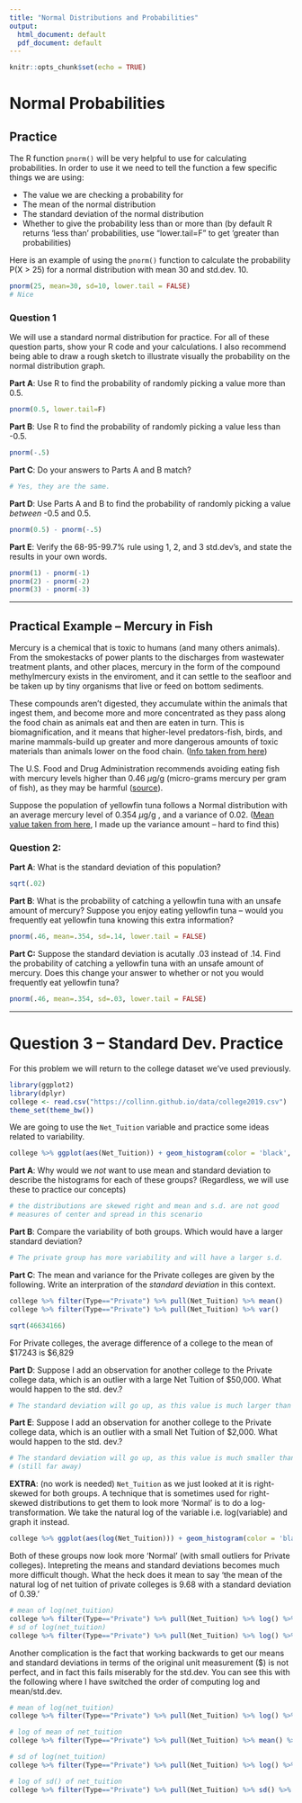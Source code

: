---
title: "Normal Distributions and Probabilities"
output:
  html_document: default
  pdf_document: default
---

```{r setup, include=FALSE}
knitr::opts_chunk$set(echo = TRUE)
```

# Normal Probabilities

## Practice

The R function `pnorm()` will be very helpful to use for calculating probabilities. In order to use it we need to tell the function a few specific things we are using:

- The value we are checking a probability for
- The mean of the normal distribution
- The standard deviation of the normal distribution
- Whether to give the probability less than or more than (by default R returns 'less than' probabilities, use "lower.tail=F" to get 'greater than probabilities)

Here is an example of using the `pnorm()` function to calculate the probability P(X > 25) for a normal distribution with mean 30 and std.dev. 10.

```{r}
pnorm(25, mean=30, sd=10, lower.tail = FALSE)
# Nice
```


### Question 1

We will use a standard normal distribution for practice. For all of these question parts, show your R code and your calculations. I also recommend being able to draw a rough sketch to illustrate visually the probability on the normal distribution graph.

**Part A**: Use R to find the probability of randomly picking a value more than 0.5.

```{r}
pnorm(0.5, lower.tail=F)
```


**Part B**: Use R to find the probability of randomly picking a value less than -0.5.

```{r}
pnorm(-.5)
```


**Part C**: Do your answers to Parts A and B match?

```{r}
# Yes, they are the same.
```


**Part D**: Use Parts A and B to find the probability of randomly picking a value *between* -0.5 and 0.5.

```{r}
pnorm(0.5) - pnorm(-.5)
```


**Part E**: Verify the 68-95-99.7\% rule using 1, 2, and 3 std.dev's, and state the results in your own words.

```{r}
pnorm(1) - pnorm(-1)
pnorm(2) - pnorm(-2)
pnorm(3) - pnorm(-3)
```

---

## Practical Example -- Mercury in Fish

Mercury is a chemical that is toxic to humans (and many others animals). From the smokestacks of power plants to the discharges from wastewater treatment plants, and other places, mercury in the form of the compound methylmercury exists in the enviroment, and it can settle to the seafloor and be taken up by tiny organisms that live or feed on bottom sediments. 

These compounds aren’t digested, they accumulate within the animals that ingest them, and become more and more concentrated as they pass along the food chain as animals eat and then are eaten in turn. This is biomagnification, and it means that higher-level predators-fish, birds, and marine mammals-build up greater and more dangerous amounts of toxic materials than animals lower on the food chain. ([Info taken from here](https://longislandsoundstudy.net/2021/12/passing-contaminants-up-the-food-chain/))

The U.S. Food and Drug Administration recommends avoiding eating fish with mercury levels higher than 0.46 $\mu$g/g (micro-grams mercury per gram of fish), as they may be harmful ([source](https://www.fda.gov/food/environmental-contaminants-food/technical-information-development-fdaepa-advice-about-eating-fish-those-who-might-become-or-are)).

Suppose the population of yellowfin tuna follows a Normal distribution with an average mercury level of 0.354 $\mu$g/g , and a variance of 0.02. ([Mean value taken from here](https://www.healthline.com/nutrition/mercury-in-tuna#dangers), I made up the variance amount -- hard to find this)

### Question 2:

**Part A**: What is the standard deviation of this population?

```{r]}
sqrt(.02)
```

**Part B**: What is the probability of catching a yellowfin tuna with an unsafe amount of mercury? Suppose you enjoy eating yellowfin tuna -- would you frequently eat yellowfin tuna knowing this extra information?

```{r}
pnorm(.46, mean=.354, sd=.14, lower.tail = FALSE)
```

**Part C:** Suppose the standard deviation is acutally .03 instead of .14. Find the probability of catching a yellowfin tuna with an unsafe amount of mercury. Does this change your answer to whether or not you would frequently eat yellowfin tuna?

```{r}
pnorm(.46, mean=.354, sd=.03, lower.tail = FALSE)
```


---

# Question 3 -- Standard Dev. Practice

For this problem we will return to the college dataset we've used previously. 

```{r, echo=F, message=F, warning=F}
library(ggplot2)
library(dplyr)
college <- read.csv("https://collinn.github.io/data/college2019.csv")
theme_set(theme_bw())
```

We are going to use the `Net_Tuition` variable and practice some ideas related to variability.

```{r, warning=F, message=F}
college %>% ggplot(aes(Net_Tuition)) + geom_histogram(color = 'black', fill = 'gray') + facet_wrap(~Type)
```

**Part A**: Why would we *not* want to use mean and standard deviation to describe the histograms for each of these groups? (Regardless, we will use these to practice our concepts)

```{r}
# the distributions are skewed right and mean and s.d. are not good
# measures of center and spread in this scenario
```


**Part B**: Compare the variability of both groups. Which would have a larger standard deviation?

```{r}
# The private group has more variability and will have a larger s.d.
```


**Part C**: The mean and variance for the Private colleges are given by the following. Write an interpration of the *standard deviation* in this context.

```{r}
college %>% filter(Type=="Private") %>% pull(Net_Tuition) %>% mean()
college %>% filter(Type=="Private") %>% pull(Net_Tuition) %>% var()

sqrt(46634166)
```
For Private colleges, the average difference of a college to the mean of \$17243 is \$6,829

**Part D**: Suppose I add an observation for another college to the Private college data, which is an outlier with a large Net Tuition of \$50,000. What would happen to the std. dev.?

```{r}
# The standard deviation will go up, as this value is much larger than the mean
```


**Part E**: Suppose I add an observation for another college to the Private college data, which is an outlier with a small Net Tuition of \$2,000. What would happen to the std. dev.?

```{r}
# The standard deviation will go up, as this value is much smaller than the mean
# (still far away)
```

**EXTRA**: (no work is needed) `Net_Tuition` as we just looked at it is right-skewed for both groups. A technique that is sometimes used for right-skewed distributions to get them to look more 'Normal' is to do a log-transformation. We take the natural log of the variable i.e. log(variable) and graph it instead.

```{r, warning=F, message=F}
college %>% ggplot(aes(log(Net_Tuition))) + geom_histogram(color = 'black', fill = 'gray') + facet_wrap(~Type)
```

Both of these groups now look more 'Normal' (with small outliers for Private colleges). Intepreting the means and standard deviations becomes much more difficult though. What the heck does it mean to say 'the mean of the natural log of net tuition of private colleges is 9.68 with a standard deviation of 0.39.'

```{r}
# mean of log(net_tuition)
college %>% filter(Type=="Private") %>% pull(Net_Tuition) %>% log() %>% mean()
# sd of log(net_tuition)
college %>% filter(Type=="Private") %>% pull(Net_Tuition) %>% log() %>% sd()
```
Another complication is the fact that working backwards to get our means and standard deviations in terms of the original unit measurement (\$) is not perfect, and in fact this fails miserably for the std.dev. You can see this with the following where I have switched the order of computing log and mean/std.dev.

```{r}
# mean of log(net_tuition)
college %>% filter(Type=="Private") %>% pull(Net_Tuition) %>% log() %>% mean()

# log of mean of net_tuition
college %>% filter(Type=="Private") %>% pull(Net_Tuition) %>% mean() %>% log()

# sd of log(net_tuition)
college %>% filter(Type=="Private") %>% pull(Net_Tuition) %>% log() %>% sd()

# log of sd() of net_tuition
college %>% filter(Type=="Private") %>% pull(Net_Tuition) %>% sd() %>% log()
```



<!-- # Expectation and Variance -->

<!-- ## Question 3 -->

<!-- Consider an 8-sided die with faces labeled 1 through 8. -->

<!-- **Part A**: Find and interpret the expected value of this die. -->

<!-- **Part B**: Find and interpret the standard deviation of this die. -->

<!-- **Part C**: What is the expected value of rolling and adding up three 8-sided dice? -->

<!-- **Part D**: Which has more variability: rolling three 8-sided dice and adding up the values *or* rolling one 8-sided die and multiplying the result by 3 (consider variance formulas) -->
<!-- --- -->

<!-- # Useful Website Stuff -->

<!-- ### Sampling Distribution -->

<!-- Go to [[this website](https://www.zoology.ubc.ca/~whitlock/Kingfisher/SamplingNormal.htm)] and go through the tutorial and associated examples. It will help explain what the sampling distribution is all about. -->

<!-- **Question 3:** What are some things you learned from this example? -->

<!-- ### Central Limit Theorem -->

<!-- Go to [[this website](https://www.zoology.ubc.ca/~whitlock/Kingfisher/CLT.htm)] and go through the tutorial and associate examples. It will help explain what the CLT is all about. -->

<!-- **Question 4:** What are some things you learned from this example? -->

<!-- --- -->

<!-- # Confidence Intervals -->

<!-- ## Florida Mercury Levels -->

<!-- This is using the info from a study similar to the Florida lakes fish data we saw in the slides. -->

<!-- Data was collected from 107 lakes in Florida. For each lake, the mercury level (ppm) was computed for a large mouth bass. The average mercury level in the sample was 0.554 ppm. -->

<!-- ### Question 5 -->

<!-- **Part A:** Describe the parameter in context. If we know the value, provide it.  -->

<!-- ```{r, echo=F, include=F} -->
<!-- # Mu = mean mercury levels of large mouth bass in all florida lakes -->
<!-- ``` -->

<!-- **Part B:** Describe the statistic in context. If we know the value, provide it. -->

<!-- ```{r, echo=F, include=F} -->
<!-- # x-bar = sample mean mercury level of large mouth bass from 107 florida lakes -->
<!-- ``` -->

<!-- **Part C:** The standard error for this statistic is 0.051. What is the 95\% confidence interval? (Show your work) -->

<!-- ```{r, echo=F, include=F} -->
<!-- 0.554 - 2*.051 -->
<!-- 0.554 + 2*.051 -->
<!-- ``` -->

<!-- **Part D:** Interpret the confidence interval. -->

<!-- ```{r, echo=F, include=F} -->
<!-- # We are 95% confident the mean mercury level of large mouth bass in all -->
<!-- # florida lakes is between 0.452 and 0.656 ppm -->
<!-- ``` -->

<!-- **Part E:** In the U.S., the FDA action level is 1 ppm. Is this safely below the U.S. limit? -->

<!-- ```{r, echo=F, include=F} -->
<!-- # Yes. 1 is not within our interval -->
<!-- ``` -->

<!-- **Part F:** In Canada, the safety limit is 0.5 ppm. Is this clearly above the Canadian limit? -->

<!-- ```{r, echo=F, include=F} -->
<!-- # No. 0.5 is within our interval -->
<!-- ``` -->

<!-- **Part G:** Suppose we didn't know the standard error value in part C, but instead we knew the population standard deviation is 0.20. Create a new 95\% confidence interval using this info. Does your answer to Part F change? -->

<!-- ```{r, echo=F, include=F} -->
<!-- 0.554 - 2*0.2/sqrt(107) -->
<!-- 0.554 + 2*0.2/sqrt(107) -->
<!-- ``` -->

<!-- ### Question 6 (Conceptual) -->

<!-- **Part A:** What is the purpose of a confidence interval? -->

<!-- **Part B:** What does "95\% confidence" actually mean? -->

<!-- **Part C:** Do confidence intervals account for biased samples? -->


